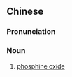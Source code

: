 ==Chinese==
{{zh-forms|type=21}}

===Pronunciation===
{{zh-pron
|m=yǎnghuà膦
|c=joeng5 faa3 leon6
|cat=n
}}

===Noun===
{{zh-noun}}

# [[phosphine oxide]]